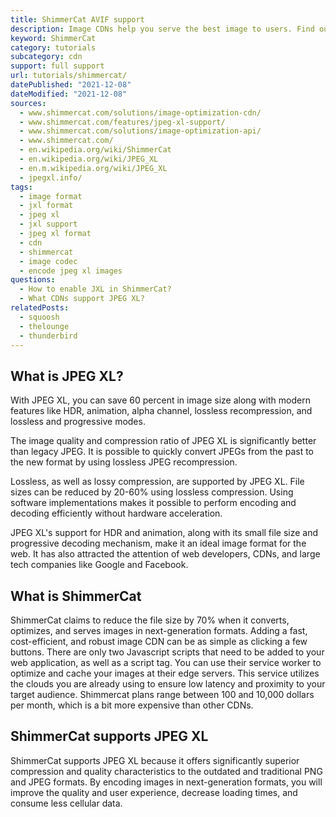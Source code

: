 ```yaml
---
title: ShimmerCat AVIF support
description: Image CDNs help you serve the best image to users. Find out how you can use JPEG XL images in ShimmerCat.
keyword: ShimmerCat
category: tutorials
subcategory: cdn
support: full support
url: tutorials/shimmercat/
datePublished: "2021-12-08"
dateModified: "2021-12-08"
sources:
  - www.shimmercat.com/solutions/image-optimization-cdn/
  - www.shimmercat.com/features/jpeg-xl-support/
  - www.shimmercat.com/solutions/image-optimization-api/
  - www.shimmercat.com/
  - en.wikipedia.org/wiki/ShimmerCat
  - en.wikipedia.org/wiki/JPEG_XL
  - en.m.wikipedia.org/wiki/JPEG_XL
  - jpegxl.info/
tags:
  - image format
  - jxl format
  - jpeg xl
  - jxl support
  - jpeg xl format
  - cdn
  - shimmercat
  - image codec
  - encode jpeg xl images
questions:
  - How to enable JXL in ShimmerCat?
  - What CDNs support JPEG XL?
relatedPosts:
  - squoosh
  - thelounge
  - thunderbird
---
```


## What is JPEG XL?

With JPEG XL, you can save 60 percent in image size along with modern features like HDR, animation, alpha channel, lossless recompression, and lossless and progressive modes.

The image quality and compression ratio of JPEG XL is significantly better than legacy JPEG. It is possible to quickly convert JPEGs from the past to the new format by using lossless JPEG recompression.

Lossless, as well as lossy compression, are supported by JPEG XL. File sizes can be reduced by 20-60% using lossless compression. Using software implementations makes it possible to perform encoding and decoding efficiently without hardware acceleration.

JPEG XL's support for HDR and animation, along with its small file size and progressive decoding mechanism, make it an ideal image format for the web. It has also attracted the attention of web developers, CDNs, and large tech companies like Google and Facebook.

## What is ShimmerCat

ShimmerCat claims to reduce the file size by 70% when it converts, optimizes, and serves images in next-generation formats. Adding a fast, cost-efficient, and robust image CDN can be as simple as clicking a few buttons. There are only two Javascript scripts that need to be added to your web application, as well as a script tag. You can use their service worker to optimize and cache your images at their edge servers. This service utilizes the clouds you are already using to ensure low latency and proximity to your target audience. Shimmercat plans range between 100 and 10,000 dollars per month, which is a bit more expensive than other CDNs.

## ShimmerCat supports JPEG XL

ShimmerCat supports JPEG XL because it offers significantly superior compression and quality characteristics to the outdated and traditional PNG and JPEG formats. By encoding images in next-generation formats, you will improve the quality and user experience, decrease loading times, and consume less cellular data.
